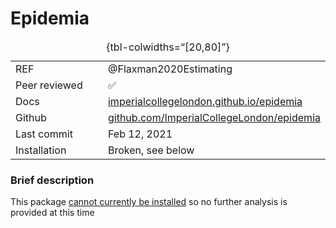 # Epidemia {.unnumbered}

| | 
|:---|:--------|
| REF| @Flaxman2020Estimating|
| Peer reviewed| ✅|
| Docs| [imperialcollegelondon.github.io/epidemia](https://imperialcollegelondon.github.io/epidemia/index.html)|
| Github| [github.com/ImperialCollegeLondon/epidemia](https://github.com/ImperialCollegeLondon/epidemia) |
| Last commit|Feb 12, 2021|
| Installation | Broken, see below|
: {tbl-colwidths="[20,80]"}

### Brief description

This package [cannot currently be installed](https://github.com/ImperialCollegeLondon/epidemia/issues/67) so no further analysis is provided at this time
